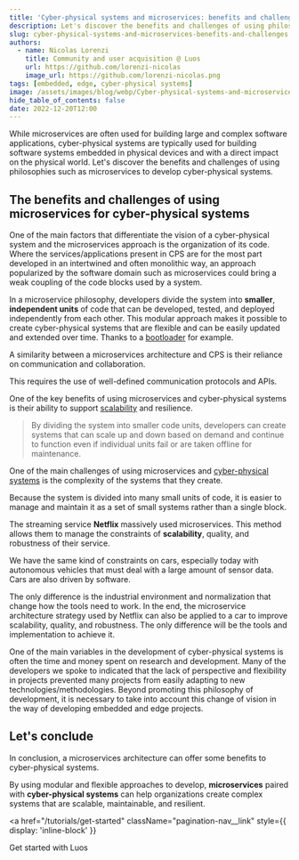 ```yaml
---
title: 'Cyber-physical systems and microservices: benefits and challenges'
description: Let's discover the benefits and challenges of using philosophies such as microservices to develop cyber-physical systems.
slug: cyber-physical-systems-and-microservices-benefits-and-challenges
authors:
  - name: Nicolas Lorenzi
    title: Community and user acquisition @ Luos
    url: https://github.com/lorenzi-nicolas
    image_url: https://github.com/lorenzi-nicolas.png
tags: [embedded, edge, cyber-physical systems]
image: /assets/images/blog/webp/Cyber-physical-systems-and-microservices-benefits-and-challenges.webp
hide_table_of_contents: false
date: 2022-12-20T12:00
---
```



While microservices are often used for building large and complex software applications, cyber-physical systems are typically used for building software systems embedded in physical devices and with a direct impact on the physical world.
Let's discover the benefits and challenges of using philosophies such as microservices to develop cyber-physical systems.

<!--truncate-->

<h2>The benefits and challenges of using microservices for cyber-physical systems</h2>

One of the main factors that differentiate the vision of a cyber-physical system and the microservices approach is the organization of its code.
Where the services/applications present in CPS are for the most part developed in an intertwined and often monolithic way, an approach popularized by the software domain such as microservices could bring a weak coupling of the code blocks used by a system.

In a microservice philosophy, developers divide the system into **smaller**, **independent units** of code that can be developed, tested, and deployed independently from each other. This modular approach makes it possible to create cyber-physical systems that are flexible and can be easily updated and extended over time. Thanks to a [bootloader](/docs/tools/bootloader) for example.

A similarity between a microservices architecture and CPS is their reliance on communication and collaboration.

This requires the use of well-defined communication protocols and APIs.

One of the key benefits of using microservices and cyber-physical systems is their ability to support [scalability](/docs/luos-technology#good-practices-with-luos) and resilience.

> By dividing the system into smaller code units, developers can create systems that can scale up and down based on demand and continue to function even if individual units fail or are taken offline for maintenance.

One of the main challenges of using microservices and [cyber-physical systems](/blog/cyber-physical-systems) is the complexity of the systems that they create.

Because the system is divided into many small units of code, it is easier to manage and maintain it as a set of small systems rather than a single block.

The streaming service **Netflix** massively used microservices. This method allows them to manage the constraints of **scalability**, quality, and robustness of their service.

We have the same kind of constraints on cars, especially today with autonomous vehicles that must deal with a large amount of sensor data. Cars are also driven by software.

The only difference is the industrial environment and normalization that change how the tools need to work. In the end, the microservice architecture strategy used by Netflix can also be applied to a car to improve scalability, quality, and robustness.
The only difference will be the tools and implementation to achieve it.

One of the main variables in the development of cyber-physical systems is often the time and money spent on research and development. Many of the developers we spoke to indicated that the lack of perspective and flexibility in projects prevented many projects from easily adapting to new technologies/methodologies.
Beyond promoting this philosophy of development, it is necessary to take into account this change of vision in the way of developing embedded and edge projects.

<h2>Let's conclude</h2>

In conclusion, a microservices architecture can offer some benefits to cyber-physical systems.

By using modular and flexible approaches to develop, **microservices** paired with **cyber-physical systems** can help organizations create complex systems that are scalable, maintainable, and resilient.

<a
  href="/tutorials/get-started"
  className="pagination-nav__link"
  style={{ display: 'inline-block' }}
>
  Get started with Luos
</a>
